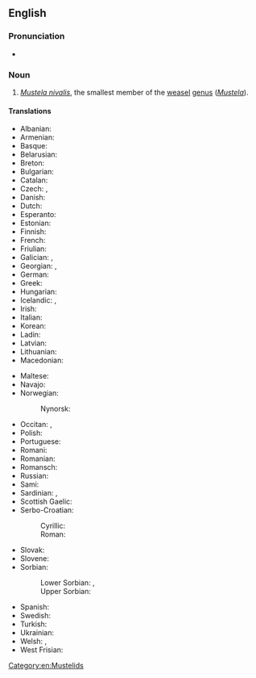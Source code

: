 ==English==

===Pronunciation===
* {{IPA|en|/ˈliːstˈwizəl/}}

===Noun===
{{wikipedia}}
{{en-noun}}

# ''[[Mustela nivalis]]'', the smallest member of the [[weasel]] [[genus]] (''[[Mustela]]'').

====Translations====
{{trans-top|''Mustela nivalis''}}
* Albanian: {{t|sq|nuse e lalës|?}}
* Armenian: {{t+|hy|աքիս}}
* Basque: {{t+|eu|erbinude}}
* Belarusian: {{t|be|ла́ска|f}}
* Breton: {{t+|br|kaerell|f}}
* Bulgarian: {{t+|bg|невестулка|f}}
* Catalan: {{t+|ca|mostela|f}}
* Czech: {{t|cs|lasice|f}}, {{t+|cs|kolčava|f}}
* Danish: {{t+|da|brud|c}}
* Dutch: {{t+|nl|wezel|m}}
* Esperanto: {{t|eo|mustelo}}
* Estonian: {{t|et|nirk}}
* Finnish: {{t+|fi|lumikko}}
* French: {{t+|fr|belette|f}}
* Friulian: {{t|fur|bilite|?}}
* Galician: {{t+|gl|donicela|f}}, {{t|gl|denociña|f}}
* Georgian: {{t|ka|დედოფალა}}, {{t|ka|სინდიოფალა}}
* German: {{t+|de|Wiesel|n}}
* Greek: {{t+|el|νυφίτσα|f}}
* Hungarian: {{t+|hu|menyét}}
* Icelandic: {{t+|is|hreysiköttur|m}}, {{t|is|vesla|?}}
* Irish: {{t|ga|bláthnaid ghallda|f}}
* Italian: {{t+|it|donnola|f}}
* Korean: {{t|ko|무산쇠족제비}}
* Ladin: {{t|lld|belora|?}}
* Latvian: {{t|lv|zebiekste|?}}
* Lithuanian: {{t|lt|žebenkštis|?}}
* Macedonian: {{t|mk|невестулка|f}}
{{trans-mid}}
* Maltese: {{t|mt|ballottra|?}}
* Navajo: {{t|nv|dlǫ́ʼii yázhí}}
* Norwegian:
*: Nynorsk: {{t|nn|snømus|f}}
* Occitan: {{t+|oc|mostèla|f}}, {{t|oc|polida|f}}
* Polish: {{t+|pl|łasica|f}}
* Portuguese: {{t+|pt|doninha|f}}
* Romani: {{t|rom|boriori|f}}
* Romanian: {{t+|ro|nevăstuică|f}}
* Romansch: {{t|rm|mustaila|f}}
* Russian: {{t+|ru|ла́ска|f}}
* Sami: {{t-check|se|nirpi}}
* Sardinian: {{t|sc|bucca de mele|?}}, {{t|sc|bucchemeli|?}}
* Scottish Gaelic: {{t|gd|neas bheag|f}}
* Serbo-Croatian:
*: Cyrillic: {{t|sh|ла̀сица|f}}
*: Roman: {{t+|sh|làsica|f}}
* Slovak: {{t|sk|lasica|f}}
* Slovene: {{t+|sl|podlasica|f}}
* Sorbian:
*: Lower Sorbian: {{t|dsb|łasyca|f}}, {{t|dsb|łasycka|f}}
*: Upper Sorbian: {{t|hsb|kohlica|f}}
* Spanish: {{t+|es|mostela|f}}
* Swedish: {{t+|sv|vessla|c}}
* Turkish: {{t+|tr|gelincik}}
* Ukrainian: {{t|uk|ласиця|?}}
* Welsh: {{t|cy|bronwen|f}}, {{t|cy|gwenci|f}}
* West Frisian: {{t|fy|wezeling|?}}
{{trans-bottom}}

[[Category:en:Mustelids]]